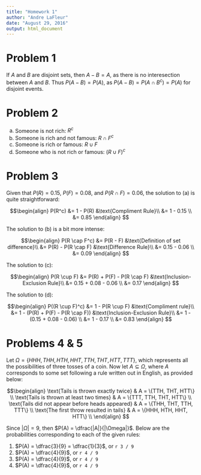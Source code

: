```yaml
---
title: "Homework 1"
author: "Andre LaFleur"
date: "August 29, 2016"
output: html_document
---
```


# Problem 1

If $A$ and $B$ are disjoint sets, then $A-B = A$, as there is no interesection between $A$ and $B$.
Thus $P(A-B) = P(A)$, as $P(A-B) = P(A \cap B^c) = P(A)$ for disjoint events.

# Problem 2

  a. Someone is not rich: $R^c$
  b. Someone is rich and not famous: $R \cap F^c$
  c. Someone is rich or famous: $R \cup F$
  d. Someone who is not rich or famous: $(R \cup F)^c$

# Problem 3

Given that $P(R) = 0.15$, $P(F) = 0.08$, and $P(R \cap F) = 0.06$, the solution to (a) is quite straightforward:

$$\begin{align}
P(R^c) &= 1 - P(R) &\text{Compliment Rule}\\
&= 1 - 0.15 \\
&= 0.85
\end{align}
$$

The solution to (b) is a bit more intense:

$$\begin{align}
P(R \cap F^c) &= P(R - F) &\text{Definition of set difference}\\
&= P(R) - P(R \cap F) &\text{Difference Rule}\\
&= 0.15 - 0.06 \\
&= 0.09
\end{align}
$$

The solution to (c):

$$\begin{align}
P(R \cup F) &= P(R) + P(F) - P(R \cap F) &\text{Inclusion-Exclusion Rule}\\
&= 0.15 + 0.08 - 0.06 \\
&= 0.17
\end{align}
$$

The solution to (d):

$$\begin{align}
P((R \cup F)^c) &= 1 - P(R \cup F) &\text{Compliment rule}\\
&= 1 - (P(R) + P(F) - P(R \cap F)) &\text{Inclusion-Exclusion Rule}\\
&= 1 - (0.15 + 0.08 - 0.06) \\
&= 1 - 0.17 \\
&= 0.83
\end{align}
$$

# Problems 4 & 5

Let $\Omega = \{HHH, THH, HTH, HHT, T TH, THT, HTT, TTT\}$, which represents all the possibilities of three tosses of a coin. Now let $A \subseteq \Omega$, where $A$ corresponds to some set following a rule written out in English, as provided below:

$$\begin{align}
\text{Tails is thrown exactly twice} & A = \{TTH, THT, HTT\} \\
\text{Tails is thrown at least two times} & A = \{TTT, TTH, THT, HTT\} \\
\text{Tails did not appear before heads appeared} & A = \{THH, THT, TTH, TTT\} \\
\text{The first throw resulted in tails} & A = \{HHH, HTH, HHT, HTT\} \\
\end{align}
$$

Since $|\Omega| = 9$, then $P(A) = \dfrac{|A|}{|\Omega|}$. Below are the probabilities corresponding to each of the given rules:

1. $P(A) = \dfrac{3}{9} = \dfrac{1}{3}$, or `r 3 / 9`
2. $P(A) = \dfrac{4}{9}$, or `r 4 / 9`
3. $P(A) = \dfrac{4}{9}$, or `r 4 / 9`
4. $P(A) = \dfrac{4}{9}$, or `r 4 / 9`

